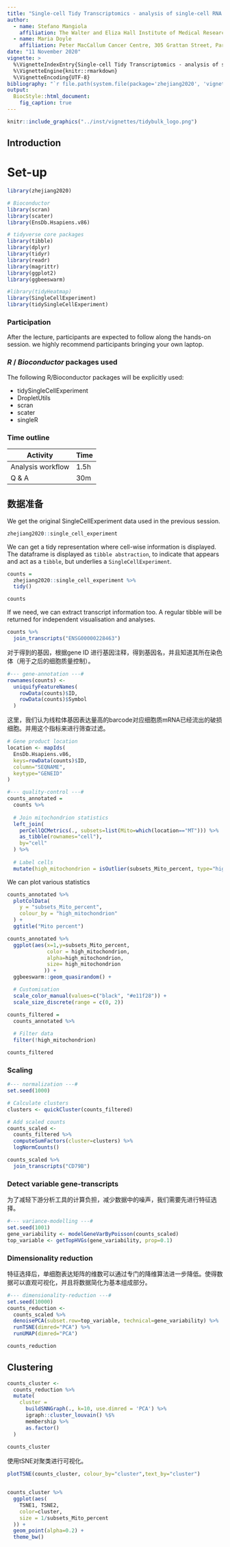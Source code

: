 ```yaml
---
title: "Single-cell Tidy Transcriptomics - analysis of single-cell RNA sequencing data with R tidy principles"
author:
  - name: Stefano Mangiola
    affiliation: The Walter and Eliza Hall Institute of Medical Research, 1G Royal Parade, Parkville, VIC 3052, Melbourne, Australia; Department of Medical Biology, The University of Melbourne, Parkville, VIC 3010, Melbourne, Australia
  - name: Maria Doyle
    affiliation: Peter MacCallum Cancer Centre, 305 Grattan Street, Parkville, Melbourne, Victoria, Australia
date: "11 November 2020"
vignette: >
  %\VignetteIndexEntry{Single-cell Tidy Transcriptomics - analysis of single-cell RNA sequencing data with R tidy principles}
  %\VignetteEngine{knitr::rmarkdown}
  %\VignetteEncoding{UTF-8}
bibliography: "`r file.path(system.file(package='zhejiang2020', 'vignettes'), 'tidytranscriptomics.bib')`"
output:
  BiocStyle::html_document:
    fig_caption: true
---
```


```r
knitr::include_graphics("../inst/vignettes/tidybulk_logo.png")
```


## Introduction

# Set-up

```r

library(zhejiang2020)

# Bioconductor
library(scran)
library(scater)
library(EnsDb.Hsapiens.v86)

# tidyverse core packages
library(tibble)
library(dplyr)
library(tidyr)
library(readr)
library(magrittr)
library(ggplot2)
library(ggbeeswarm)

#library(tidyHeatmap)
library(SingleCellExperiment)
library(tidySingleCellExperiment)
```



### Participation

After the lecture, participants are expected to follow along the hands-on session. we highly recommend participants bringing your own laptop.

### _R_ / _Bioconductor_ packages used

The following R/Bioconductor packages will be explicitly used: 

* tidySingleCellExperiment
* DropletUtils
* scran
* scater
* singleR

### Time outline

| Activity                         | Time |
|----------------------------------|------|
| Analysis workflow                | 1.5h  |
| Q & A                            | 30m  |


## 数据准备

We get the original SingleCellExperiment data used in the previous session.

```r
zhejiang2020::single_cell_experiment
```

We can get a tidy representation where cell-wise information is displayed. The dataframe is displayed as `tibble abstraction`, to indicate that appears and act as a `tibble`, but underlies a `SingleCellExperiment`.

```r
counts = 
  zhejiang2020::single_cell_experiment %>% 
  tidy()

counts
```

If we need, we can extract transcript information too. A regular tibble will be returned for independent visualisation and analyses.

```r
counts %>%
  join_transcripts("ENSG00000228463")
```

对于得到的基因，根据gene ID 进行基因注释，得到基因名，并且知道其所在染色体（用于之后的细胞质量控制）。

```r
#--- gene-annotation ---#
rownames(counts) <- 
  uniquifyFeatureNames(
    rowData(counts)$ID,
    rowData(counts)$Symbol
  )
```


这里，我们认为线粒体基因表达量高的barcode对应细胞质mRNA已经流出的破损细胞。并用这个指标来进行筛查过滤。
```r
# Gene product location
location <- mapIds(
  EnsDb.Hsapiens.v86, 
  keys=rowData(counts)$ID, 
  column="SEQNAME",
  keytype="GENEID"
)

#--- quality-control ---#
counts_annotated = 
  counts %>%
  
  # Join mitochondrion statistics
  left_join(
    perCellQCMetrics(., subsets=list(Mito=which(location=="MT"))) %>%
    as_tibble(rownames="cell"),
    by="cell"
  ) %>%
  
  # Label cells
  mutate(high_mitochondrion = isOutlier(subsets_Mito_percent, type="higher")) 
```

We can plot various statistics

```r
counts_annotated %>%
  plotColData(
    y = "subsets_Mito_percent",
    colour_by = "high_mitochondrion"
  ) +
  ggtitle("Mito percent")

counts_annotated %>%
  ggplot(aes(x=1,y=subsets_Mito_percent,
             color = high_mitochondrion, 
             alpha=high_mitochondrion,
             size= high_mitochondrion
            )) +
  ggbeeswarm::geom_quasirandom() +

  # Customisation
  scale_color_manual(values=c("black", "#e11f28")) +
  scale_size_discrete(range = c(0, 2))

```


```r
counts_filtered = 
  counts_annotated %>%
  
  # Filter data
  filter(!high_mitochondrion)

counts_filtered
```



### Scaling




```r
#--- normalization ---#
set.seed(1000)

# Calculate clusters
clusters <- quickCluster(counts_filtered)

# Add scaled counts
counts_scaled <- 
  counts_filtered %>%
  computeSumFactors(cluster=clusters) %>%
  logNormCounts()

counts_scaled %>%
  join_transcripts("CD79B")
```


### Detect variable gene-transcripts

为了减轻下游分析工具的计算负担，减少数据中的噪声，我们需要先进行特征选择。

```r
#--- variance-modelling ---#
set.seed(1001)
gene_variability <- modelGeneVarByPoisson(counts_scaled)
top_variable <- getTopHVGs(gene_variability, prop=0.1)
```

### Dimensionality reduction


特征选择后，单细胞表达矩阵的维数可以通过专门的降维算法进一步降低。使得数据可以直观可视化，并且将数据简化为基本组成部分。

```r
#--- dimensionality-reduction ---#
set.seed(10000)
counts_reduction <- 
  counts_scaled %>%
  denoisePCA(subset.row=top_variable, technical=gene_variability) %>%
  runTSNE(dimred="PCA") %>%
  runUMAP(dimred="PCA")

counts_reduction
```

## Clustering


```r
counts_cluster <-
  counts_reduction %>%
  mutate(
    cluster = 
      buildSNNGraph(., k=10, use.dimred = 'PCA') %>%
      igraph::cluster_louvain() %$%
      membership %>%
      as.factor()
  )
  
counts_cluster

```

使用tSNE对聚类进行可视化。

```r
plotTSNE(counts_cluster, colour_by="cluster",text_by="cluster")


counts_cluster %>%
  ggplot(aes(
    TSNE1, TSNE2, 
    color=cluster, 
    size = 1/subsets_Mito_percent 
  )) +
  geom_point(alpha=0.2) +
  theme_bw()
```